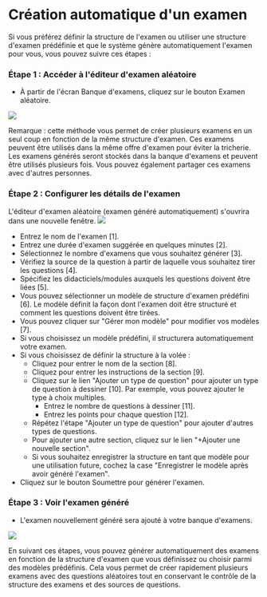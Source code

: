 
# Création automatique d'un examen 
 
 Si vous préférez définir la structure de l'examen ou utiliser une structure d'examen prédéfinie et que le système génère automatiquement l'examen pour vous, vous pouvez suivre ces étapes : 
 
 ### Étape 1 : Accéder à l'éditeur d'examen aléatoire 
 
 - À partir de l'écran Banque d'examens, cliquez sur le bouton Examen aléatoire. 
 
 ![]( /img/utest/teacher/exam13.png) 
 
 Remarque : cette méthode vous permet de créer plusieurs examens en un seul coup en fonction de la même structure d'examen. Ces examens peuvent être utilisés dans la même offre d'examen pour éviter la tricherie. Les examens générés seront stockés dans la banque d'examens et peuvent être utilisés plusieurs fois. Vous pouvez également partager ces examens avec d'autres personnes. 
 
 ### Étape 2 : Configurer les détails de l'examen 

 L'éditeur d'examen aléatoire (examen généré automatiquement) s'ouvrira dans une nouvelle fenêtre. 
 ![]( /img/utest/teacher/exam14.png) 
 
 - Entrez le nom de l'examen [1]. 
 - Entrez une durée d'examen suggérée en quelques minutes [2]. 
 - Sélectionnez le nombre d'examens que vous souhaitez générer [3]. 
 - Vérifiez la source de la question à partir de laquelle vous souhaitez tirer les questions [4]. 
 - Spécifiez les didacticiels/modules auxquels les questions doivent être liées [5]. 
 - Vous pouvez sélectionner un modèle de structure d'examen prédéfini [6]. Le modèle définit la façon dont l'examen doit être structuré et comment les questions doivent être tirées. 
 - Vous pouvez cliquer sur "Gérer mon modèle" pour modifier vos modèles [7]. 
 - Si vous choisissez un modèle prédéfini, il structurera automatiquement votre examen. 
 - Si vous choisissez de définir la structure à la volée : 
     - Cliquez pour entrer le nom de la section [8]. 
     - Cliquez pour entrer les instructions de la section [9]. 
     - Cliquez sur le lien "Ajouter un type de question" pour ajouter un type de question à dessiner [10]. Par exemple, vous pouvez ajouter le type à choix multiples. 
         - Entrez le nombre de questions à dessiner [11]. 
         - Entrez les points pour chaque question [12]. 
     - Répétez l'étape "Ajouter un type de question" pour ajouter d'autres types de questions. 
     - Pour ajouter une autre section, cliquez sur le lien "+Ajouter une nouvelle section". 
     - Si vous souhaitez enregistrer la structure en tant que modèle pour une utilisation future, cochez la case "Enregistrer le modèle après avoir généré l'examen". 
 - Cliquez sur le bouton Soumettre pour générer l'examen. 
 
 ### Étape 3 : Voir l'examen généré 
 
 - L'examen nouvellement généré sera ajouté à votre banque d'examens. 
 
 ![]( /img/utest/teacher/exam15.png) 
 
 En suivant ces étapes, vous pouvez générer automatiquement des examens en fonction de la structure d'examen que vous définissez ou choisir parmi des modèles prédéfinis. Cela vous permet de créer rapidement plusieurs examens avec des questions aléatoires tout en conservant le contrôle de la structure des examens et des sources de questions.
